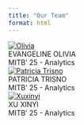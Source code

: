 ```yaml
---
title: "Our Team"
format: html
---
```


::: {.team-container}

<div class="profile-card">
  <a href="https://www.linkedin.com/in/patricia-trisno-93298a216/" target="_blank">
    <img src="images/patricia.jpg" alt="Olivia">
  </a>
  <div class="profile-name">EVANGELINE OLIVIA</div>
  <div class="profile-quote">MITB' 25 - Analytics</div>

  
</div>

<div class="profile-card">
  <a href="https://www.linkedin.com/in/patricia-trisno-93298a216/" target="_blank">
    <img src="images/patricia.jpg" alt="Patricia Trisno">
  </a>
  <div class="profile-name">PATRICIA TRISNO</div>
  <div class="profile-quote">MITB' 25 - Analytics</div>
  
</div>

<div class="profile-card">
  <a href="https://www.linkedin.com/in/patricia-trisno-93298a216/" target="_blank">
    <img src="images/patricia.jpg" alt="Xuxinyi">
  </a>
  <div class="profile-name">XU XINYI</div>
  <div class="profile-quote">MITB' 25 - Analytics</div>
   
</div>

:::


